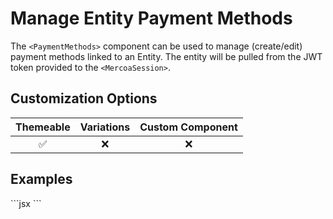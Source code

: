 
# Manage Entity Payment Methods

The `<PaymentMethods>` component can be used to manage (create/edit) payment methods linked to an Entity. The entity will be pulled from the JWT token provided to the `<MercoaSession>`.

## Customization Options

| Themeable | Variations | Custom Component |
| :-------: | :--------: | :--------------: |
|    ✅     |     ❌     |        ❌        |

## Examples

<ComponentContainer>
  <PaymentMethods />
  ```jsx
<PaymentMethods />
  ```
</ComponentContainer>